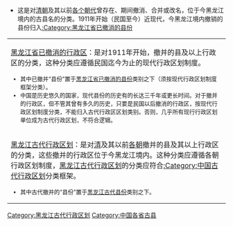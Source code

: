 * 这是对[[清朝|清朝]]及其以前[[中国朝代|各个朝代]]曾存在、期间撤消、合并或改名，位于今黑龙江境内的古县名的分类。1911年开始（民国至今）近现代，今黑龙江境内撤销的县份归入[[:Category:黑龙江省已撤消的县份|:Category:黑龙江省已撤消的县份]]
{{中国古代行政区划分类向导|state=expanded}}
{{hideh
|Head = <p align="center"><big>'''行政区划分类向导'''</big>
|FrameStyle   = border:solid 1px #0000ff;
|HeadStyle    = text-align:left;background:transparent;
|ContentStyle = background: #FFFF9B;
}}
{| class="wikitable" border="1" width="100%"
|-
| [[:Category:黑龙江省已撤消的行政区|黑龙江省已撤消的行政区]]：是对1911年开始，撤并的县及以上行政区的分类，这种分类应遵循民国迄今为止的现代行政区划制度。<font size="2">
* 其中已撤并“县份”置于[[:Category:黑龙江省已撤消的县份|黑龙江省已撤消的县份]]类别之下（须按现代行政区划制度框架分类）。
* 中国是历史悠久的国家，现代县份的历史有的长达三千年或更长时间。对于撤并的行政区，但不管其曾有多久的历史，只要是民国以后撤消的行政区，按现代行政区划制度分类，不能归入古代行政区区划类别。否则，几乎所有现行行政区划单位成为古代行政区划，不符合逻辑。
|-
| [[:Category:黑龙江古代行政区划|黑龙江古代行政区划]]：是对[[清朝|清]]及其以前[[中国朝代|各朝]]撤并的县及其以上行政区的分类，这些撤并的行政区位于今黑龙江境内。这种分类应遵循各朝行政区划制度，[[:Category:黑龙江古代行政区划|黑龙江古代行政区划]]的分类应符合[[:Category:中国古代行政区划|:Category:中国古代行政区划]]分类框架。<font size="2"> 
* 其中古代撤并的“县份”置于[[:Category:黑龙江古代县份|黑龙江古代县份]]类别之下。
|}
{{hidef}}

[[Category:黑龙江古代行政区划|Category:黑龙江古代行政区划]]
[[Category:中国各省古县|Category:中国各省古县]]